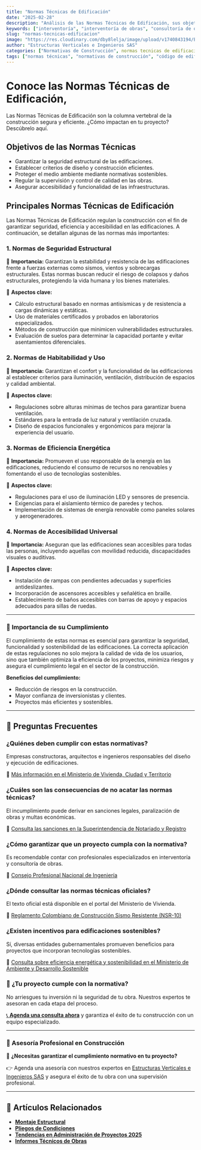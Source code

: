 ```yaml
---
title: "Normas Técnicas de Edificación"
date: "2025-02-28"
description: "Análisis de las Normas Técnicas de Edificación, sus objetivos, principales normativas e importancia en el sector de la construcción."
keywords: ["interventoría", "interventoría de obras", "consultoría de obras", "supervisión de obras", "control de calidad", "normativas de construcción", "interventoría administrativa"]
slug: "normas-tecnicas-edificacion"
image: "https://res.cloudinary.com/dby8lelja/image/upload/v1740843194/Estructuras%20Verticales%20e%20Ingenieros%20SAS/Imagenes%20Blog/normas_tecnicas_de_edificaiones_oep7yg.webp"
author: "Estructuras Verticales e Ingenieros SAS"
categories: ["Normativas de Construcción", normas tecnicas de edificacion, Consultoria de Obras, Interventoria de obras, normas de construccion en colombia, normativas de construccion, "Reglamentos y Códigos", "Seguridad Estructural", "Supervisión de Obras", "Diseño y Construcción", "Gestión de Proyectos", "Control de Calidad en Obras", "Seguridad Sísmica y Normativas"]
tags: ["normas técnicas", "normativas de construcción", "código de edificaciones", "seguridad estructural", "control de calidad", "inspección de obras", "supervisión técnica", "ingeniería civil", "cumplimiento normativo", "planificación urbana", "diseño estructural", "eficiencia constructiva", "responsabilidad legal", "normas antisísmicas", "infraestructura segura", "sostenibilidad en construcción", "eficiencia energética"]
---
```


# Conoce las Normas Técnicas de Edificación, 

Las Normas Técnicas de Edificación son la columna vertebral de la construcción segura y eficiente. ¿Cómo impactan en tu proyecto? Descúbrelo aquí.

## Objetivos de las Normas Técnicas

- Garantizar la seguridad estructural de las edificaciones.
- Establecer criterios de diseño y construcción eficientes.
- Proteger el medio ambiente mediante normativas sostenibles.
- Regular la supervisión y control de calidad en las obras.
- Asegurar accesibilidad y funcionalidad de las infraestructuras.

## Principales Normas Técnicas de Edificación

Las Normas Técnicas de Edificación regulan la construcción con el fin de garantizar seguridad, eficiencia y accesibilidad en las edificaciones. A continuación, se detallan algunas de las normas más importantes:

### **1. Normas de Seguridad Estructural**

📌 **Importancia:** Garantizan la estabilidad y resistencia de las edificaciones frente a fuerzas externas como sismos, vientos y sobrecargas estructurales. Estas normas buscan reducir el riesgo de colapsos y daños estructurales, protegiendo la vida humana y los bienes materiales.

📖 **Aspectos clave:**
- Cálculo estructural basado en normas antisísmicas y de resistencia a cargas dinámicas y estáticas.
- Uso de materiales certificados y probados en laboratorios especializados.
- Métodos de construcción que minimicen vulnerabilidades estructurales.
- Evaluación de suelos para determinar la capacidad portante y evitar asentamientos diferenciales.

### **2. Normas de Habitabilidad y Uso**

📌 **Importancia:** Garantizan el confort y la funcionalidad de las edificaciones al establecer criterios para iluminación, ventilación, distribución de espacios y calidad ambiental.

📖 **Aspectos clave:**
- Regulaciones sobre alturas mínimas de techos para garantizar buena ventilación.
- Estándares para la entrada de luz natural y ventilación cruzada.
- Diseño de espacios funcionales y ergonómicos para mejorar la experiencia del usuario.

### **3. Normas de Eficiencia Energética**

📌 **Importancia:** Promueven el uso responsable de la energía en las edificaciones, reduciendo el consumo de recursos no renovables y fomentando el uso de tecnologías sostenibles.

📖 **Aspectos clave:**
- Regulaciones para el uso de iluminación LED y sensores de presencia.
- Exigencias para el aislamiento térmico de paredes y techos.
- Implementación de sistemas de energía renovable como paneles solares y aerogeneradores.

### **4. Normas de Accesibilidad Universal**

📌 **Importancia:** Aseguran que las edificaciones sean accesibles para todas las personas, incluyendo aquellas con movilidad reducida, discapacidades visuales o auditivas.

📖 **Aspectos clave:**
- Instalación de rampas con pendientes adecuadas y superficies antideslizantes.
- Incorporación de ascensores accesibles y señalética en braille.
- Establecimiento de baños accesibles con barras de apoyo y espacios adecuados para sillas de ruedas.

---

### 📌 **Importancia de su Cumplimiento**

El cumplimiento de estas normas es esencial para garantizar la seguridad, funcionalidad y sostenibilidad de las edificaciones. La correcta aplicación de estas regulaciones no solo mejora la calidad de vida de los usuarios, sino que también optimiza la eficiencia de los proyectos, minimiza riesgos y asegura el cumplimiento legal en el sector de la construcción.

**Beneficios del cumplimiento:**
- Reducción de riesgos en la construcción.
- Mayor confianza de inversionistas y clientes.
- Proyectos más eficientes y sostenibles.

---
## 📌 Preguntas Frecuentes

### ¿Quiénes deben cumplir con estas normativas?
Empresas constructoras, arquitectos e ingenieros responsables del diseño y ejecución de edificaciones.

🔗 [Más información en el Ministerio de Vivienda, Ciudad y Territorio](https://minvivienda.gov.co/)

### ¿Cuáles son las consecuencias de no acatar las normas técnicas?
El incumplimiento puede derivar en sanciones legales, paralización de obras y multas económicas.

🔗 [Consulta las sanciones en la Superintendencia de Notariado y Registro](https://www.supernotariado.gov.co/)

### ¿Cómo garantizar que un proyecto cumpla con la normativa?
Es recomendable contar con profesionales especializados en interventoría y consultoría de obras.

🔗 [Consejo Profesional Nacional de Ingeniería](https://www.copnia.gov.co/tramites-y-servicios/registro-profesional-para-ingenieros-y-afines)

### ¿Dónde consultar las normas técnicas oficiales?
El texto oficial está disponible en el portal del Ministerio de Vivienda.

🔗 [Reglamento Colombiano de Construcción Sismo Resistente (NSR-10)](https://minvivienda.gov.co/sites/default/files/documentos/normas-sismo-resistentes-nsr-10.pdf)

### ¿Existen incentivos para edificaciones sostenibles?
Sí, diversas entidades gubernamentales promueven beneficios para proyectos que incorporan tecnologías sostenibles.

🔗 [Consulta sobre eficiencia energética y sostenibilidad en el Ministerio de Ambiente y Desarrollo Sostenible](https://www.minambiente.gov.co/)



### 🚀 **¿Tu proyecto cumple con la normativa?**  

No arriesgues tu inversión ni la seguridad de tu obra. Nuestros expertos te asesoran en cada etapa del proceso.  

[📞 **Agenda una consulta ahora**](https://www.estructurasverticales.com) y garantiza el éxito de tu construcción con un equipo especializado.  


---

### 🔹 Asesoría Profesional en Construcción

📢 **¿Necesitas garantizar el cumplimiento normativo en tu proyecto?**

👉 Agenda una asesoría con nuestros expertos en [Estructuras Verticales e Ingenieros SAS](https://www.estructurasverticales.com/) y asegura el éxito de tu obra con una supervisión profesional.

---

## 📌 Artículos Relacionados  
- **[Montaje Estructural](https://www.estructurasverticales.com/blog/montaje-estructural-construccion)**  
- **[Pliegos de Condiciones](https://www.estructurasverticales.com/blog/elaboracion-pliegos-condiciones)**  
- **[Tendencias en Administración de Proyectos 2025](https://www.estructurasverticales.com/blog/administracion-proyectos-construccion)**  
- **[Informes Técnicos de Obras](https://www.estructurasverticales.com/blog/informes-tecnicos-obras)**

